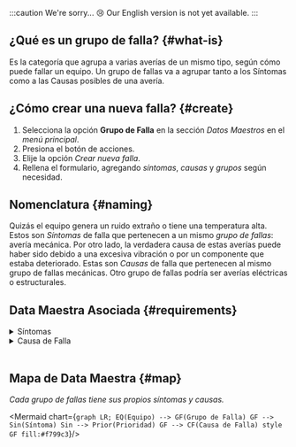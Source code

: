 
:::caution We're sorry... 😢
Our English version is not yet available.
:::

## ¿Qué es un grupo de falla? {#what-is}
Es la categoría que agrupa a varias averías de un mismo tipo, según cómo puede fallar un equipo. Un grupo de fallas va a agrupar tanto a los Síntomas como a las Causas posibles de una avería.

## ¿Cómo crear una nueva falla? {#create}
1. Selecciona la opción **Grupo de Falla** en la sección _Datos Maestros_ en el _menú principal_.
2. Presiona el botón de acciones.
3. Elije la opción _Crear nueva falla_.
4. Rellena el formulario, agregando _síntomas_, _causas_ y _grupos_ según necesidad.

## Nomenclatura {#naming}
Quizás el equipo genera un ruido extraño o tiene una temperatura alta. Estos son _Síntomas_ de falla que pertenecen a un mismo _grupo de fallas_: avería mecánica. Por otro lado, la verdadera causa de estas averías puede haber sido debido a una excesiva vibración o por un componente que estaba deteriorado. Estas son _Causas_ de falla que pertenecen al mismo grupo de fallas mecánicas. Otro grupo de fallas podría ser averías eléctricas o estructurales.

## Data Maestra Asociada {#requirements}

<details>
<summary>Síntomas</summary>
<div>

<Symptoms/>

</div>
</details>

<details>
<summary>Causa de Falla</summary>
<div>

<Cause/>

</div>
</details>
<br/>

## Mapa de Data Maestra {#map}
_Cada grupo de fallas tiene sus propios síntomas y causas._

<div className="align-center">

<Mermaid chart={`
    graph LR;
        EQ(Equipo) --> GF(Grupo de Falla)
        GF --> Sin(Síntoma)
        Sin --> Prior(Prioridad)
        GF --> CF(Causa de Falla)
        style GF fill:#f799c3
`}/>

</div>